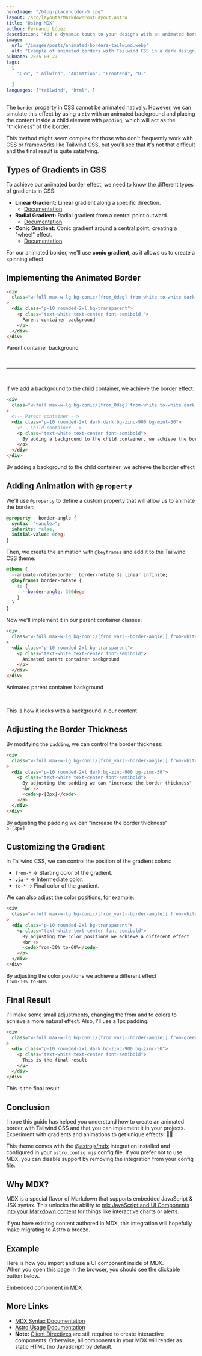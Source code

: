 ```yaml
---
heroImage: "/blog-placeholder-5.jpg"
layout: /src/layouts/MarkdownPostLayout.astro
title: "Using MDX"
author: Fernando López
description: "Add a dynamic touch to your designs with an animated border in Tailwind CSS. Learn how to use conic-gradient and animations to achieve an impressive visual effect. 🚀✨"
image:
  url: "/images/posts/animated-borders-tailwind.webp"
  alt: "Example of animated borders with Tailwind CSS in a dark design, featuring a vibrant color gradient background."
pubDate: 2025-03-27
tags:
  [
    "CSS", "Tailwind", "Animation", "Frontend", "UI"
   
  ]
languages: ["tailwind", "html", ]
---
```


The `border` property in CSS cannot be animated natively. However, we can simulate this effect by using a `div` with an animated background and placing the content inside a child element with `padding`, which will act as the "thickness" of the border.

This method might seem complex for those who don't frequently work with CSS or frameworks like Tailwind CSS, but you'll see that it's not that difficult and the final result is quite satisfying.

## Types of Gradients in CSS

To achieve our animated border effect, we need to know the different types of gradients in CSS:

- **Linear Gradient:** Linear gradient along a specific direction.
  - [Documentation](https://developer.mozilla.org/en-US/docs/Web/CSS/gradient/linear-gradient)
- **Radial Gradient:** Radial gradient from a central point outward.
  - [Documentation](https://developer.mozilla.org/en-US/docs/Web/CSS/gradient/radial-gradient)
- **Conic Gradient:** Conic gradient around a central point, creating a "wheel" effect.
  - [Documentation](https://developer.mozilla.org/en-US/docs/Web/CSS/gradient/conic-gradient)

For our animated border, we'll use **conic gradient**, as it allows us to create a spinning effect.

## Implementing the Animated Border

```html
<div
  class="w-full max-w-lg bg-conic/[from_0deg] from-white to-white dark:from-black via-green-400 dark:to-black  rounded-2xl p-px"
>
  <div class="p-10 rounded-2xl bg-transparent">
    <p class="text-white text-center font-semibold ">
      Parent container background
    </p>
  </div>
</div>
```

<div class="w-full max-w-lg bg-conic/[from_0deg] from-white to-white dark:from-black via-green-400 dark:to-black rounded-2xl p-px">
  <div class="p-10 rounded-2xl bg-transparent">
    <p class="text-white text-center font-semibold mt-8">
      Parent container background
    </p>
  </div>
</div>

<br>
<hr>
<br>

If we add a background to the child container, we achieve the border effect:

```html
<div
  class="w-full max-w-lg bg-conic/[from_0deg] from-white to-white dark:from-black via-green-400 dark:to-black rounded-2xl p-px"
>
  <!-- Parent container -->
  <div class="p-10 rounded-2xl dark:dark:bg-zinc-900 bg-mint-50">
    <!-- Child container -->
    <p class="text-white text-center font-semibold">
      By adding a background to the child container, we achieve the border effect
    </p>
  </div>
</div>
```

<div class="w-full max-w-lg bg-conic/[from_0deg] from-white to-white dark:from-black via-green-400 dark:to-black rounded-2xl p-px">
  <div class="p-10 rounded-2xl dark:bg-zinc-900 bg-zinc-50">
    <p class="text-white text-center font-semibold mt-8">
      By adding a background to the child container, we achieve the border effect 
    </p>
    
  </div>
</div>

## Adding Animation with `@property`

We'll use `@property` to define a custom property that will allow us to animate the border:

```css
@property --border-angle {
  syntax: "<angle>";
  inherits: false;
  initial-value: 0deg;
}
```

Then, we create the animation with `@keyframes` and add it to the Tailwind CSS theme:

```css
@theme {
  --animate-rotate-border: border-rotate 3s linear infinite;
  @keyframes border-rotate {
    to {
      --border-angle: 360deg;
    }
  }
}
```

Now we'll implement it in our parent container classes:

```html
<div
  class="w-full max-w-lg bg-conic/[from_var(--border-angle)] from-white to-white dark:from-black via-green-400 dark:to-black animate-rotate-border rounded-2xl p-px"
>
  <div class="p-10 rounded-2xl bg-transparent">
    <p class="text-white text-center font-semibold">
      Animated parent container background
    </p>
  </div>
</div>
```

<div
      class="w-full max-w-lg bg-conic/[from_var(--border-angle)] from-white to-white dark:from-black via-green-400 dark:to-black animate-rotate-border rounded-2xl p-px">
      <div class="p-10 rounded-2xl bg-transparent">
        <p class="text-white text-center font-semibold mt-8">
          Animated parent container background
        </p>
      </div>
    </div>

<br>

<div
      class="w-full max-w-lg bg-conic/[from_var(--border-angle)] from-white to-white dark:from-black via-green-400 dark:to-black animate-rotate-border rounded-2xl p-px"
    >
      <div class="p-10 rounded-2xl dark:bg-zinc-900 bg-zinc-50">
        <p class="text-white text-center font-semibold mt-8">
          This is how it looks with a background in our content
        </p>
      </div>
    </div>

## Adjusting the Border Thickness

By modifying the `padding`, we can control the border thickness:

```html
<div
  class="w-full max-w-lg bg-conic/[from_var(--border-angle)] from-white to-white dark:from-black via-green-400 dark:to-black animate-rotate-border rounded-2xl p-[3px]"
>
  <div class="p-10 rounded-2xl dark:bg-zinc-900 bg-zinc-50">
    <p class="text-white text-center font-semibold">
      By adjusting the padding we can "increase the border thickness"
      <br />
      <code>p-[3px]</code>
    </p>
  </div>
</div>
```

<div
  class="w-full max-w-lg bg-conic/[from_var(--border-angle)] from-white to-white dark:from-black via-green-400 dark:to-black animate-rotate-border rounded-2xl p-[3px]"
>
  <div class="p-10 rounded-2xl dark:bg-zinc-900 bg-zinc-50">
    <p class="text-white text-center font-semibold mt-8">
      By adjusting the padding we can "increase the border thickness" 
      <br>
      <code>p-[3px]</code>
    </p>
  </div>
</div>

## Customizing the Gradient

In Tailwind CSS, we can control the position of the gradient colors:

- `from-*` → Starting color of the gradient.
- `via-*` → Intermediate color.
- `to-*` → Final color of the gradient.

We can also adjust the color positions, for example:

```html
<div
  class="w-full max-w-lg bg-conic/[from_var(--border-angle)] from-white to-white dark:from-black via-green-400 dark:to-black from-30% to-60% animate-rotate-border rounded-2xl p-px"
>
  <div class="p-10 rounded-2xl bg-transparent">
    <p class="text-white text-center font-semibold">
      By adjusting the color positions we achieve a different effect
      <br />
      <code>from-30% to-60%</code>
    </p>
  </div>
</div>
```

<div
  class="w-full max-w-lg bg-conic/[from_var(--border-angle)] from-white to-white dark:from-black via-green-400 dark:to-black from-30% to-60% animate-rotate-border rounded-2xl p-px"
>
  <div class="p-10 rounded-2xl bg-transparent">
    <p class="text-white text-center font-semibold mt-8">
      By adjusting the color positions we achieve a different effect
      <br />
      <code>from-30% to-60%</code>
    </p>
  </div>
</div>

## Final Result

I'll make some small adjustments, changing the from and to colors to achieve a more natural effect. Also, I'll use a 1px padding.

```html
<div
  class="w-full max-w-lg bg-conic/[from_var(--border-angle)] from-green-200/20 via-green-400 to-green-200/20 from-30% to-60% animate-rotate-border rounded-2xl p-px"
>
  <div class="p-10 rounded-2xl dark:bg-zinc-900 bg-zinc-50">
    <p class="text-white text-center font-semibold">
      This is the final result
    </p>
  </div>
</div>
```

 <div
      class="w-full max-w-lg bg-conic/[from_var(--border-angle)] from-green-200/20 via-green-400 to-green-200/20 from-30% to-60% animate-rotate-border rounded-2xl p-px"
    >
      <div class="p-10 rounded-2xl dark:bg-zinc-900 bg-zinc-50">
        <p class="text-white text-center font-semibold mt-8">
          This is the final result
        </p>
      </div>
    </div>

## Conclusion

I hope this guide has helped you understand how to create an animated border with Tailwind CSS and that you can implement it in your projects. Experiment with gradients and animations to get unique effects! 🎨✨ 


This theme comes with the [@astrojs/mdx](https://docs.astro.build/en/guides/integrations-guide/mdx/) integration installed and configured in your `astro.config.mjs` config file. If you prefer not to use MDX, you can disable support by removing the integration from your config file.

## Why MDX?

MDX is a special flavor of Markdown that supports embedded JavaScript & JSX syntax. This unlocks the ability to [mix JavaScript and UI Components into your Markdown content](https://docs.astro.build/en/guides/markdown-content/#mdx-features) for things like interactive charts or alerts.

If you have existing content authored in MDX, this integration will hopefully make migrating to Astro a breeze.

## Example

Here is how you import and use a UI component inside of MDX.  
When you open this page in the browser, you should see the clickable button below.


<HeaderLink href="#" onclick="alert('clicked!')">
  Embedded component in MDX
</HeaderLink>

## More Links

- [MDX Syntax Documentation](https://mdxjs.com/docs/what-is-mdx)
- [Astro Usage Documentation](https://docs.astro.build/en/guides/markdown-content/#markdown-and-mdx-pages)
- **Note:** [Client Directives](https://docs.astro.build/en/reference/directives-reference/#client-directives) are still required to create interactive components. Otherwise, all components in your MDX will render as static HTML (no JavaScript) by default.
